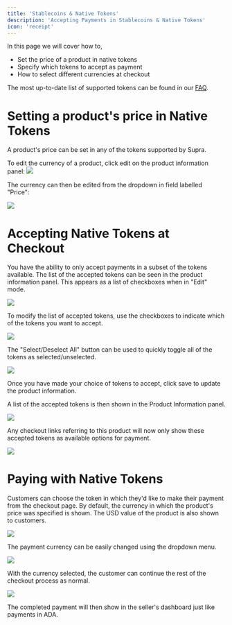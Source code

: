 ```yaml
---
title: 'Stablecoins & Native Tokens'
description: 'Accepting Payments in Stablecoins & Native Tokens'
icon: 'receipt'
---
```


In this page we will cover how to,

- Set the price of a product in native tokens
- Specify which tokens to accept as payment
- How to select different currencies at checkout

The most up-to-date list of supported tokens can be found in our [FAQ](https://suprapayments.io/pricing#faq).

# Setting a product's price in Native Tokens

A product's price can be set in any of the tokens supported by Supra.

To edit the currency of a product, click edit on the product information panel:
![](/checkout_links/images/native_tokens_1.png)

The currency can then be edited from the dropdown in field labelled "Price":

![](/checkout_links/images/native_tokens_2.png)

# Accepting Native Tokens at Checkout

You have the ability to only accept payments in a subset of the tokens available. The list of the accepted tokens can be seen in the product information panel. This appears as a list of checkboxes when in "Edit" mode.

![](/checkout_links/images/native_tokens_3.webp)

To modify the list of accepted tokens, use the checkboxes to indicate which of the tokens you want to accept.

![](/checkout_links/images/native_tokens_4.png)

The "Select/Deselect All" button can be used to quickly toggle all of the tokens as selected/unselected.

![](/checkout_links/images/native_tokens_5.png)

Once you have made your choice of tokens to accept, click save to update the product information.

A list of the accepted tokens is then shown in the Product Information panel.

![](/checkout_links/images/native_tokens_6.png)

Any checkout links referring to this product will now only show these accepted tokens as available options for payment.

![](/checkout_links/images/native_tokens_7.png)

# Paying with Native Tokens

Customers can choose the token in which they'd like to make their payment from the checkout page. By default, the currency in which the product's price was specified is shown. The USD value of the product is also shown to customers.

![](/checkout_links/images/native_tokens_8.png)

The payment currency can be easily changed using the dropdown menu.

![](/checkout_links/images/native_tokens_9.png)

With the currency selected, the customer can continue the rest of the checkout process as normal.

![](/checkout_links/images/native_tokens_10.png)

The completed payment will then show in the seller's dashboard just like payments in ADA.
